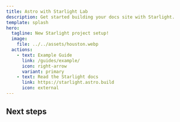 ```yaml
---
title: Astro with Starlight Lab
description: Get started building your docs site with Starlight.
template: splash
hero:
  tagline: New Starlight project setup!
  image:
    file: ../../assets/houston.webp
  actions:
    - text: Example Guide
      link: /guides/example/
      icon: right-arrow
      variant: primary
    - text: Read the Starlight docs
      link: https://starlight.astro.build
      icon: external
---
```



## Next steps

<CardGrid>
	<LinkCard
		title="Update content"
		description="Edit `src/content/docs/index.mdx` to see this page change."
	/>
	<LinkCard
		title="Add new content"
		description="Add Markdown or MDX files to `src/content/docs` to create new pages."
	/>
	<LinkCard
		title="Configure your site"
		description="Edit your `sidebar` and other config in `astro.config.mjs`."
	/>
	<LinkCard
		title="Read the docs"
		description="Learn more in [the Starlight Docs](https://starlight.astro.build/)."
	/>
</CardGrid>
